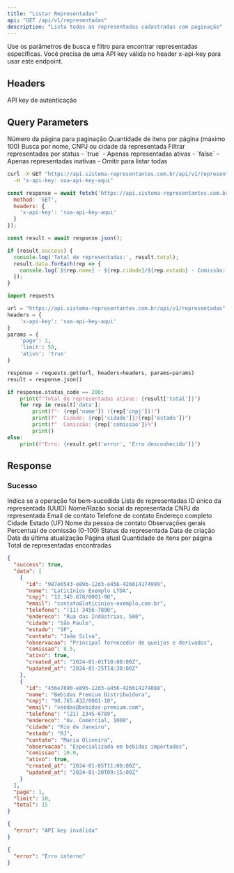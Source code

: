 ```yaml
---
title: "Listar Representadas"
api: "GET /api/v1/representadas"
description: "Lista todas as representadas cadastradas com paginação"
---
```


<Tip>
Use os parâmetros de busca e filtro para encontrar representadas específicas.
</Tip>

<Warning>
Você precisa de uma API key válida no header x-api-key para usar este endpoint.
</Warning>

## Headers

<ParamField header="x-api-key" type="string" required>
  API key de autenticação
</ParamField>

## Query Parameters

<ParamField query="page" type="number" default="1">
  Número da página para paginação
</ParamField>

<ParamField query="limit" type="number" default="20">
  Quantidade de itens por página (máximo 100)
</ParamField>

<ParamField query="search" type="string">
  Busca por nome, CNPJ ou cidade da representada
</ParamField>

<ParamField query="ativo" type="boolean">
  Filtrar representadas por status
  - `true` - Apenas representadas ativas
  - `false` - Apenas representadas inativas
  - Omitir para listar todas
</ParamField>

<RequestExample>

```bash cURL
curl -X GET "https://api.sistema-representantes.com.br/api/v1/representadas?page=1&limit=10&ativo=true" \
  -H "x-api-key: sua-api-key-aqui"
```

```javascript JavaScript
const response = await fetch('https://api.sistema-representantes.com.br/api/v1/representadas?search=laticínios', {
  method: 'GET',
  headers: {
    'x-api-key': 'sua-api-key-aqui'
  }
});

const result = await response.json();

if (result.success) {
  console.log('Total de representadas:', result.total);
  result.data.forEach(rep => {
    console.log(`${rep.nome} - ${rep.cidade}/${rep.estado} - Comissão: ${rep.comissao}%`);
  });
}
```

```python Python
import requests

url = "https://api.sistema-representantes.com.br/api/v1/representadas"
headers = {
    'x-api-key': 'sua-api-key-aqui'
}
params = {
    'page': 1,
    'limit': 50,
    'ativo': 'true'
}

response = requests.get(url, headers=headers, params=params)
result = response.json()

if response.status_code == 200:
    print(f"Total de representadas ativas: {result['total']}")
    for rep in result['data']:
        print(f"- {rep['nome']} ({rep['cnpj']})")
        print(f"  Cidade: {rep['cidade']}/{rep['estado']}")
        print(f"  Comissão: {rep['comissao']}%")
        print()
else:
    print(f"Erro: {result.get('error', 'Erro desconhecido')}")
```

</RequestExample>

## Response

### Sucesso

<ResponseField name="success" type="boolean">
  Indica se a operação foi bem-sucedida
</ResponseField>

<ResponseField name="data" type="array">
  Lista de representadas
  
  <Expandable title="Estrutura da representada">
    <ResponseField name="id" type="string">
      ID único da representada (UUID)
    </ResponseField>
    <ResponseField name="nome" type="string">
      Nome/Razão social da representada
    </ResponseField>
    <ResponseField name="cnpj" type="string">
      CNPJ da representada
    </ResponseField>
    <ResponseField name="email" type="string">
      Email de contato
    </ResponseField>
    <ResponseField name="telefone" type="string">
      Telefone de contato
    </ResponseField>
    <ResponseField name="endereco" type="string">
      Endereço completo
    </ResponseField>
    <ResponseField name="cidade" type="string">
      Cidade
    </ResponseField>
    <ResponseField name="estado" type="string">
      Estado (UF)
    </ResponseField>
    <ResponseField name="contato" type="string">
      Nome da pessoa de contato
    </ResponseField>
    <ResponseField name="observacao" type="string">
      Observações gerais
    </ResponseField>
    <ResponseField name="comissao" type="number">
      Percentual de comissão (0-100)
    </ResponseField>
    <ResponseField name="ativo" type="boolean">
      Status da representada
    </ResponseField>
    <ResponseField name="created_at" type="string">
      Data de criação
    </ResponseField>
    <ResponseField name="updated_at" type="string">
      Data da última atualização
    </ResponseField>
  </Expandable>
</ResponseField>

<ResponseField name="page" type="number">
  Página atual
</ResponseField>

<ResponseField name="limit" type="number">
  Quantidade de itens por página
</ResponseField>

<ResponseField name="total" type="number">
  Total de representadas encontradas
</ResponseField>

<ResponseExample>

```json 200 - Sucesso
{
  "success": true,
  "data": [
    {
      "id": "987e6543-e89b-12d3-a456-426614174999",
      "nome": "Laticínios Exemplo LTDA",
      "cnpj": "12.345.678/0001-90",
      "email": "contato@laticinios-exemplo.com.br",
      "telefone": "(11) 3456-7890",
      "endereco": "Rua das Indústrias, 500",
      "cidade": "São Paulo",
      "estado": "SP",
      "contato": "João Silva",
      "observacao": "Principal fornecedor de queijos e derivados",
      "comissao": 8.5,
      "ativo": true,
      "created_at": "2024-01-01T10:00:00Z",
      "updated_at": "2024-01-25T14:30:00Z"
    },
    {
      "id": "456e7890-e89b-12d3-a456-426614174888",
      "nome": "Bebidas Premium Distribuidora",
      "cnpj": "98.765.432/0001-10",
      "email": "vendas@bebidas-premium.com",
      "telefone": "(21) 2345-6789",
      "endereco": "Av. Comercial, 1000",
      "cidade": "Rio de Janeiro",
      "estado": "RJ",
      "contato": "Maria Oliveira",
      "observacao": "Especializada em bebidas importadas",
      "comissao": 10.0,
      "ativo": true,
      "created_at": "2024-01-05T11:00:00Z",
      "updated_at": "2024-01-20T09:15:00Z"
    }
  ],
  "page": 1,
  "limit": 10,
  "total": 15
}
```

```json 401 - Não Autorizado
{
  "error": "API key inválida"
}
```

```json 500 - Erro Interno
{
  "error": "Erro interno"
}
```

</ResponseExample>